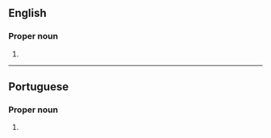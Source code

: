 ==English==

===Proper noun===
{{en-proper noun|head=Campo Grande}}

# {{place|en|municipality/state capital|s/Mato Grosso do Sul|c/Brazil}}

----

==Portuguese==

===Proper noun===
{{pt-proper noun|head=[[campo|Campo]] [[grande|Grande]]}}

# {{place|pt|municipality/state capital|s/Mato Grosso do Sul|c/Brazil|t=Campo Grande}}